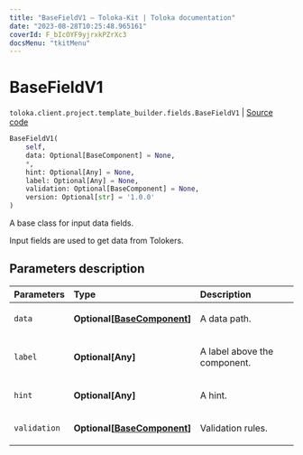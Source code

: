 ```yaml
---
title: "BaseFieldV1 — Toloka-Kit | Toloka documentation"
date: "2023-08-28T10:25:48.965161"
coverId: F_bIcOYF9yjrxkPZrXc3
docsMenu: "tkitMenu"
---
```


# BaseFieldV1

`toloka.client.project.template_builder.fields.BaseFieldV1` | [Source code](https://github.com/Toloka/toloka-kit/blob/v1.2.1/src/client/project/template_builder/fields.py#L59)

```python
BaseFieldV1(
    self,
    data: Optional[BaseComponent] = None,
    *,
    hint: Optional[Any] = None,
    label: Optional[Any] = None,
    validation: Optional[BaseComponent] = None,
    version: Optional[str] = '1.0.0'
)
```

A base class for input data fields.

Input fields are used to get data from Tolokers.

## Parameters description

| Parameters | Type | Description |
| :----------| :----| :-----------|
`data`|**Optional\[[BaseComponent](/docs/toloka-kit/reference/toloka.client.project.template_builder.base.BaseComponent)\]**|<p>A data path.</p>
`label`|**Optional\[Any\]**|<p>A label above the component.</p>
`hint`|**Optional\[Any\]**|<p>A hint.</p>
`validation`|**Optional\[[BaseComponent](/docs/toloka-kit/reference/toloka.client.project.template_builder.base.BaseComponent)\]**|<p>Validation rules.</p>